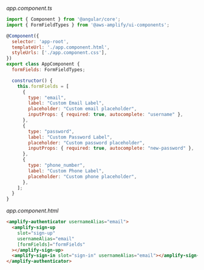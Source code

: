 *app.component.ts*
```js
import { Component } from '@angular/core';
import { FormFieldTypes } from '@aws-amplify/ui-components';

@Component({
  selector: 'app-root',
  templateUrl: './app.component.html',
  styleUrls: ['./app.component.css'],
})
export class AppComponent {
  formFields: FormFieldTypes;

  constructor() {
    this.formFields = [
      {
        type: "email",
        label: "Custom Email Label",
        placeholder: "Custom email placeholder",
        inputProps: { required: true, autocomplete: "username" },
      },
      {
        type: "password",
        label: "Custom Password Label",
        placeholder: "Custom password placeholder",
        inputProps: { required: true, autocomplete: "new-password" },
      },
      {
        type: "phone_number",
        label: "Custom Phone Label",
        placeholder: "Custom phone placeholder",
      },
    ];
  }
}
```

*app.component.html*

```html
<amplify-authenticator usernameAlias="email">
  <amplify-sign-up
    slot="sign-up"
    usernameAlias="email"
    [formFields]="formFields"
  ></amplify-sign-up>
  <amplify-sign-in slot="sign-in" usernameAlias="email"></amplify-sign-in>
</amplify-authenticator>
```